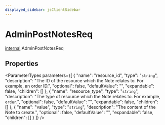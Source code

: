 ```yaml
---
displayed_sidebar: jsClientSidebar
---
```



# AdminPostNotesReq

[internal](../../modules/internal.mdx).AdminPostNotesReq

## Properties

<ParameterTypes parameters={[
  {
    "name": "resource_id",
    "type": "`string`",
    "description": "The ID of the resource which the Note relates to. For example, an order ID.",
    "optional": false,
    "defaultValue": "",
    "expandable": false,
    "children": []
  },
  {
    "name": "resource_type",
    "type": "`string`",
    "description": "The type of resource which the Note relates to. For example, `order`.",
    "optional": false,
    "defaultValue": "",
    "expandable": false,
    "children": []
  },
  {
    "name": "value",
    "type": "`string`",
    "description": "The content of the Note to create.",
    "optional": false,
    "defaultValue": "",
    "expandable": false,
    "children": []
  }
]} />
